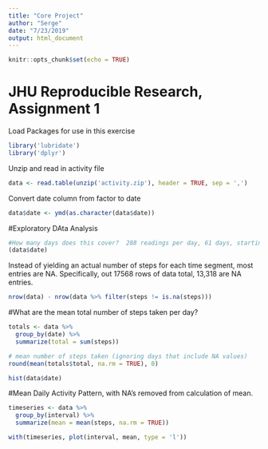 ```yaml
---
title: "Core Project"
author: "Serge"
date: "7/23/2019"
output: html_document
---
```


```r
knitr::opts_chunk$set(echo = TRUE)
```

# JHU Reproducible Research, Assignment 1

Load Packages for use in this exercise
```r
library('lubridate')
library('dplyr')
```


Unzip and read in activity file
```r

data <- read.table(unzip('activity.zip'), header = TRUE, sep = ',')

```

Convert date column from factor to date
```r
data$date <- ymd(as.character(data$date))
```


#Exploratory DAta Analysis
```r
#How many days does this cover?  288 readings per day, 61 days, starting October 1, 2012, and ending November 30, 2012.
(data$date)

```

Instead of yielding an actual number of steps for each time segment, most entries are NA.  Specifically, out 17568 rows of data total, 13,318 are NA entries.

```r
nrow(data) - nrow(data %>% filter(steps != is.na(steps)))
```


#What are the mean total number of steps taken per day?

```r
totals <- data %>%
  group_by(date) %>%
  summarize(total = sum(steps))

# mean number of steps taken (ignoring days that include NA values)
round(mean(totals$total, na.rm = TRUE), 0)
```

```r
hist(data$date)
```

#Mean Daily Activity Pattern, with NA's removed from calculation of mean.

```r
timeseries <- data %>%
  group_by(interval) %>%
  summarize(mean = mean(steps, na.rm = TRUE))

with(timeseries, plot(interval, mean, type = 'l'))
```

